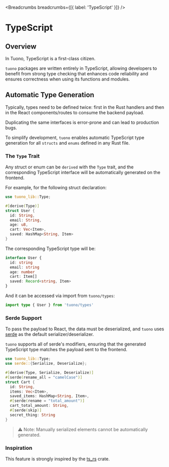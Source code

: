 
<MetaTags
  title="Tuono - TypeScript"
  canonical="https://tuono.dev/documentation/environment-variables"
/>


<Breadcrumbs breadcrumbs={[{ label: 'TypeScript' }]} />

# TypeScript

## Overview

In Tuono, TypeScript is a first-class citizen.

`tuono` packages are written entirely in TypeScript, allowing developers
to benefit from strong type checking that enhances code reliability and
ensures correctness when using its functions and modules.

## Automatic Type Generation

Typically, types need to be defined twice: first in the Rust handlers
and then in the React components/routes to consume the backend payload.

Duplicating the same interfaces is error-prone and can lead to production bugs.

To simplify development, `tuono` enables automatic TypeScript type generation
for all `structs` and `enums` defined in any Rust file.

### The `Type` Trait

Any struct or enum can be `derived` with the `Type` trait, and the corresponding
TypeScript interface will be automatically generated on the frontend.

For example, for the following struct declaration:

```rs
use tuono_lib::Type;

#[derive(Type)]
struct User {
  id: String,
  email: String,
  age: u8,
  cart: Vec<Item>,
  saved: HashMap<String, Item>
}
```

The corresponding TypeScript type will be:

```ts
interface User {
  id: string
  email: string
  age: number
  cart: Item[]
  saved: Record<string, Item>
}
```

And it can be accessed via import from `tuono/types`:

```ts
import type { User } from 'tuono/types'
```

### Serde Support

To pass the payload to React, the data must be deserialized,
and `tuono` uses [serde](https://serde.rs/) as the default serializer/deserializer.

`tuono` supports all of serde's modifiers, ensuring that the generated TypeScript
type matches the payload sent to the frontend.

```rs
use tuono_lib::Type;
use serde::{Serialize, Deserialize};

#[derive(Type, Serialize, Deserialize)]
#[serde(rename_all = "camelCase")]
struct Cart {
  id: String,
  items: Vec<Item>,
  saved_items: HashMap<String, Item>,
  #[serde(rename = "total_amount")]
  cart_total_amount: String,
  #[serde(skip)]
  secret_thing: String
}
```

> ⚠️ Note: Manually serialized elements cannot be automatically generated.

### Inspiration

This feature is strongly inspired by the [ts_rs](https://docs.rs/ts-rs/latest) crate.
